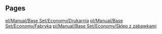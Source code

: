 
== Pages ==
[[pl/Manual/Base Set/Economy/Drukarnia]]
[[pl/Manual/Base Set/Economy/Fabryka]]
[[pl/Manual/Base Set/Economy/Sklep z zabawkami]]
